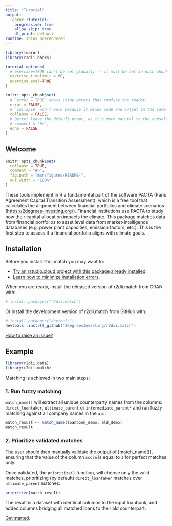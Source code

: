 ```yaml
---
title: "Turorial"
output: 
  learnr::tutorial:
    progressive: true
    allow_skip: true
    df_print: default
runtime: shiny_prerendered
---
```



```r
library(learnr)
library(r2dii.banks)

tutorial_options(
  # exercise=TRUE can't be set globally -- it must be set in each chunk
  exercise.timelimit = 60,
  exercise.eval=TRUE
)

knitr::opts_chunk$set(
  # `error = TRUE` shows shiny errors that confuse the reader
  error = FALSE,
  # `collapse` won't work because it mixes code and output in the same console
  collapse = FALSE,
  # Better leave the default promt, as it's more natural to the console
  # comment = "#>", 
  echo = FALSE
)
```


## Welcome





```r
knitr::opts_chunk$set(
  collapse = TRUE,
  comment = "#>",
  fig.path = "man/figures/README-",
  out.width = "100%"
)
```




These tools implement in R a fundamental part of
the software PACTA (Paris Agreement Capital Transition Assessment),
which is a free tool that calculates the alignment between financial
portfolios and climate scenarios (<https://2degrees-investing.org/>).
Financial institutions use PACTA to study how their capital
allocation impacts the climate. This package matches data from
financial portfolios to asset level data from market-intelligence
databases (e.g. power plant capacities, emission factors, etc.). This
is the first step to assess if a financial portfolio aligns with
climate goals.

## Installation

Before you install r2dii.match you may want to:

* [Try an rstudio.cloud project with this package already installed](https://rstudio.cloud/project/1424833).
* [Learn how to minimize installation errors](https://gist.github.com/maurolepore/a0187be9d40aee95a43f20a85f4caed6#installation).

When you are ready, install the released version of r2dii.match from CRAN with:

```r
# install.packages("r2dii.match")
```

Or install the development version of r2dii.match from GitHub with:

```r
# install.packages("devtools")
devtools::install_github("2DegreesInvesting/r2dii.match")
```

[How to raise an issue?](https://2degreesinvesting.github.io/posts/2020-06-26-instructions-to-raise-an-issue/)

## Example

```r
library(r2dii.data)
library(r2dii.match)
```

Matching is achieved in two main steps:

### 1. Run fuzzy matching

`match_name()` will extract all unique counterparty names from the columns: `direct_loantaker`, `ultimate_parent` or `intermediate_parent*` and run fuzzy matching against all company names in the `ald`:

```r
match_result <- match_name(loanbook_demo, ald_demo)
match_result 
```

### 2. Prioritize validated matches

The user should then manually validate the output of [match_name()], ensuring that the value of the column `score` is equal to `1` for perfect matches only.

Once validated, the `prioritize()` function, will choose only the valid matches, prioritizing (by default) `direct_loantaker` matches over `ultimate_parent` matches: 

```r
prioritize(match_result)
```

The result is a dataset with identical columns to the input loanbook, and added columns bridging all matched loans to their ald counterpart.

[Get started](https://2degreesinvesting.github.io/r2dii.match/articles/r2dii-match.html).
